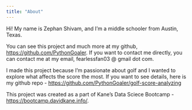 ```yaml
---
title: "About"
---
```


Hi! My name is Zephan Shivam, and I'm a middle schooler from Austin, Texas.

You can see this project and much more at my github,  <https://github.com/PythonGoaler>. 
If you want to contact me directly, you can contact me at my email, fearlessfan03 @ gmail dot com.

I made this project because I'm passionate about golf and I wanted to explore what affects the score the most. If you want to see details, here is my github repo - <https://github.com/PythonGoaler/golf-score-analyzing>

This project was created as a part of Kane's Data Sciece Bootcamp -  <https://bootcamp.davidkane.info/>.
